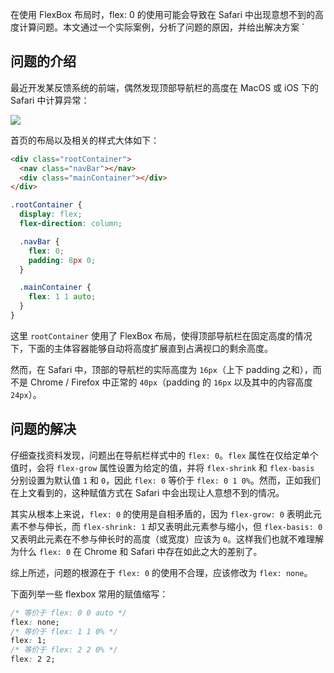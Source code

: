 在使用 FlexBox 布局时，flex: 0 的使用可能会导致在 Safari 中出现意想不到的高度计算问题。本文通过一个实际案例，分析了问题的原因，并给出解决方案
`

## 问题的介绍

最近开发某反馈系统的前端，偶然发现顶部导航栏的高度在 MacOS 或 iOS 下的 Safari 中计算异常：

![](/images/uploads/mistake-on-using-flexbox-1.png)

首页的布局以及相关的样式大体如下：

```html
<div class="rootContainer">
  <nav class="navBar"></nav>
  <div class="mainContainer"></div>
</div>
```

```scss
.rootContainer {
  display: flex;
  flex-direction: column;

  .navBar {
    flex: 0;
    padding: 8px 0;
  }

  .mainContainer {
    flex: 1 1 auto;
  }
}
```

这里 `rootContainer` 使用了 FlexBox 布局，使得顶部导航栏在固定高度的情况下，下面的主体容器能够自动将高度扩展直到占满视口的剩余高度。

然而，在 Safari 中，顶部的导航栏的实际高度为 `16px`（上下 padding 之和），而不是 Chrome / Firefox 中正常的 `40px`（padding 的 `16px` 以及其中的内容高度 `24px`）。

## 问题的解决

仔细查找资料发现，问题出在导航栏样式中的 `flex: 0`。`flex` 属性在仅给定单个值时，会将 `flex-grow` 属性设置为给定的值，并将 `flex-shrink` 和 `flex-basis` 分别设置为默认值 `1` 和 `0`，因此 `flex: 0` 等价于 `flex: 0 1 0%`。然而，正如我们在上文看到的，这种赋值方式在 Safari 中会出现让人意想不到的情况。

其实从根本上来说，`flex: 0` 的使用是自相矛盾的，因为 `flex-grow: 0` 表明此元素不参与伸长，而 `flex-shrink: 1` 却又表明此元素参与缩小，但 `flex-basis: 0` 又表明此元素在不参与伸长时的高度（或宽度）应该为 `0`。这样我们也就不难理解为什么 `flex: 0` 在 Chrome 和 Safari 中存在如此之大的差别了。

综上所述，问题的根源在于 `flex: 0` 的使用不合理，应该修改为 `flex: none`。

下面列举一些 flexbox 常用的赋值缩写：

```css
/* 等价于 flex: 0 0 auto */
flex: none;
/* 等价于 flex: 1 1 0% */
flex: 1;
/* 等价于 flex: 2 2 0% */
flex: 2 2;
```
